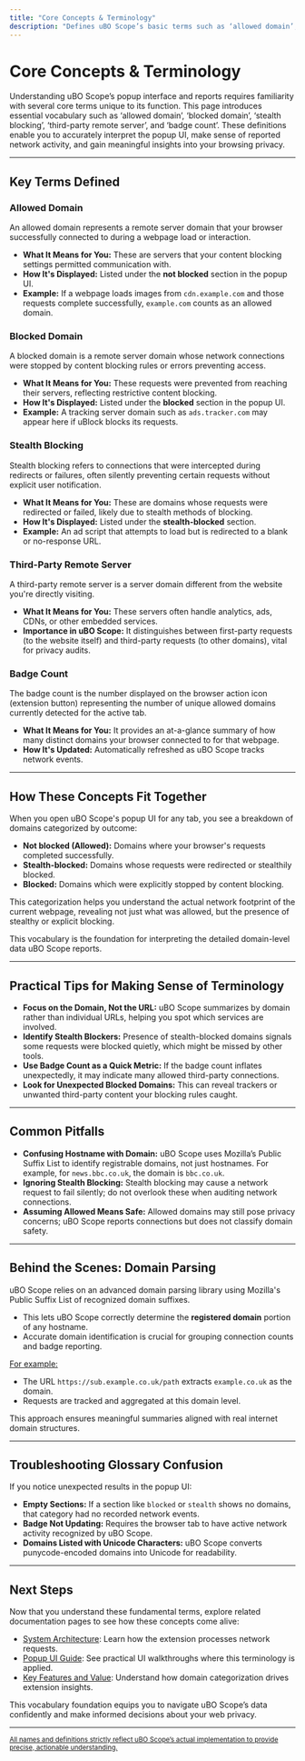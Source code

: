 ```yaml
---
title: "Core Concepts & Terminology"
description: "Defines uBO Scope’s basic terms such as ‘allowed domain’, ‘blocked domain’, ‘stealth blocking’, ‘third-party remote server’, and ‘badge count’. Gives users the essential vocabulary needed to interpret the popup UI and understand the extension’s reporting."
---
```


# Core Concepts & Terminology

Understanding uBO Scope’s popup interface and reports requires familiarity with several core terms unique to its function. This page introduces essential vocabulary such as ‘allowed domain’, ‘blocked domain’, ‘stealth blocking’, ‘third-party remote server’, and ‘badge count’. These definitions enable you to accurately interpret the popup UI, make sense of reported network activity, and gain meaningful insights into your browsing privacy.

---

## Key Terms Defined

### Allowed Domain
An allowed domain represents a remote server domain that your browser successfully connected to during a webpage load or interaction.

- **What It Means for You:** These are servers that your content blocking settings permitted communication with.
- **How It's Displayed:** Listed under the **not blocked** section in the popup UI.
- **Example:** If a webpage loads images from `cdn.example.com` and those requests complete successfully, `example.com` counts as an allowed domain.

### Blocked Domain
A blocked domain is a remote server domain whose network connections were stopped by content blocking rules or errors preventing access.

- **What It Means for You:** These requests were prevented from reaching their servers, reflecting restrictive content blocking.
- **How It's Displayed:** Listed under the **blocked** section in the popup UI.
- **Example:** A tracking server domain such as `ads.tracker.com` may appear here if uBlock blocks its requests.

### Stealth Blocking
Stealth blocking refers to connections that were intercepted during redirects or failures, often silently preventing certain requests without explicit user notification.

- **What It Means for You:** These are domains whose requests were redirected or failed, likely due to stealth methods of blocking.
- **How It's Displayed:** Listed under the **stealth-blocked** section.
- **Example:** An ad script that attempts to load but is redirected to a blank or no-response URL.

### Third-Party Remote Server
A third-party remote server is a server domain different from the website you're directly visiting.

- **What It Means for You:** These servers often handle analytics, ads, CDNs, or other embedded services.
- **Importance in uBO Scope:** It distinguishes between first-party requests (to the website itself) and third-party requests (to other domains), vital for privacy audits.

### Badge Count
The badge count is the number displayed on the browser action icon (extension button) representing the number of unique allowed domains currently detected for the active tab.

- **What It Means for You:** It provides an at-a-glance summary of how many distinct domains your browser connected to for that webpage.
- **How It's Updated:** Automatically refreshed as uBO Scope tracks network events.

---

## How These Concepts Fit Together

When you open uBO Scope's popup UI for any tab, you see a breakdown of domains categorized by outcome:

- **Not blocked (Allowed):** Domains where your browser's requests completed successfully.
- **Stealth-blocked:** Domains whose requests were redirected or stealthily blocked.
- **Blocked:** Domains which were explicitly stopped by content blocking.

This categorization helps you understand the actual network footprint of the current webpage, revealing not just what was allowed, but the presence of stealthy or explicit blocking.

This vocabulary is the foundation for interpreting the detailed domain-level data uBO Scope reports.

---

## Practical Tips for Making Sense of Terminology

- **Focus on the Domain, Not the URL:** uBO Scope summarizes by domain rather than individual URLs, helping you spot which services are involved.
- **Identify Stealth Blockers:** Presence of stealth-blocked domains signals some requests were blocked quietly, which might be missed by other tools.
- **Use Badge Count as a Quick Metric:** If the badge count inflates unexpectedly, it may indicate many allowed third-party connections.
- **Look for Unexpected Blocked Domains:** This can reveal trackers or unwanted third-party content your blocking rules caught.

---

## Common Pitfalls

- **Confusing Hostname with Domain:** uBO Scope uses Mozilla’s Public Suffix List to identify registrable domains, not just hostnames. For example, for `news.bbc.co.uk`, the domain is `bbc.co.uk`.
- **Ignoring Stealth Blocking:** Stealth blocking may cause a network request to fail silently; do not overlook these when auditing network connections.
- **Assuming Allowed Means Safe:** Allowed domains may still pose privacy concerns; uBO Scope reports connections but does not classify domain safety.

---

## Behind the Scenes: Domain Parsing

uBO Scope relies on an advanced domain parsing library using Mozilla's Public Suffix List of recognized domain suffixes.

- This lets uBO Scope correctly determine the **registered domain** portion of any hostname.
- Accurate domain identification is crucial for grouping connection counts and badge reporting.

<u>For example:</u>

- The URL `https://sub.example.co.uk/path` extracts `example.co.uk` as the domain.
- Requests are tracked and aggregated at this domain level.

This approach ensures meaningful summaries aligned with real internet domain structures.

---

## Troubleshooting Glossary Confusion

If you notice unexpected results in the popup UI:

- **Empty Sections:** If a section like `blocked` or `stealth` shows no domains, that category had no recorded network events.
- **Badge Not Updating:** Requires the browser tab to have active network activity recognized by uBO Scope.
- **Domains Listed with Unicode Characters:** uBO Scope converts punycode-encoded domains into Unicode for readability.

---

## Next Steps

Now that you understand these fundamental terms, explore related documentation pages to see how these concepts come alive:

- [System Architecture](system-architecture): Learn how the extension processes network requests.
- [Popup UI Guide](../../getting-started/using-extension/popup-ui-guide): See practical UI walkthroughs where this terminology is applied.
- [Key Features and Value](../product-introduction/key-features-and-value): Understand how domain categorization drives extension insights.

This vocabulary foundation equips you to navigate uBO Scope’s data confidently and make informed decisions about your web privacy.

---

<u><small>All names and definitions strictly reflect uBO Scope’s actual implementation to provide precise, actionable understanding.</small></u>
